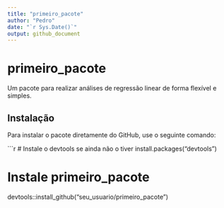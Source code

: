 ```yaml
---
title: "primeiro_pacote"
author: "Pedro"
date: "`r Sys.Date()`"
output: github_document
---
```


# primeiro_pacote

Um pacote para realizar análises de regressão linear de forma flexível e simples.

## Instalação

Para instalar o pacote diretamente do GitHub, use o seguinte comando:

```r
# Instale o devtools se ainda não o tiver
install.packages("devtools")

# Instale primeiro_pacote
devtools::install_github("seu_usuario/primeiro_pacote")
